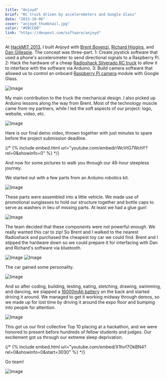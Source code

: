 ```yaml
---
title: "Anjoyd"
brief: "RC truck driven by accelerometers and Google Glass"
date: "2013-10-06"
cover: "anjoyd_thumbnail.jpg"
color: "#99CC00"
link: "https://devpost.com/software/anjoyd"
---
```


At [HackMIT 2013](https://hackmit.org/), I built Anjoyd with [Brent Bovenzi](https://bbovenzi.com), [Richard Higgins](https://relh.net), and [Dan Gillespie](https://dg.gg). The concept was three-part. 1: Create joystick software that used a phone's accelerometer to send directional signals to a Raspberry Pi. 2: Hack the hardware of a cheap [Radioshack Silverado RC truck](https://www.radioshack.com/radioshack-1-10-scale-silverado-hd-rc-truck/6001051.html) to allow it to interface with the software via Arduino. 3: Build camera software that allowed us to control an onboard [Raspberry Pi camera](https://www.amazon.com/Raspberry-5MP-Camera-Board-Module/dp/B00E1GGE40) module with Google Glass.

![Image](@/images/projects/anjoyd/anjoyd_stack.png)

My main contribution to the truck the mechanical design. I also picked up Arduino lessons along the way from Brent. Most of the technology muscle came from my partners, while I led the soft aspects of our project: logo, website, video, etc.

![Image](@/images/projects/anjoyd/anjoyd_logo.png)

Here is our final demo video, thrown together with just minutes to spare before the project submission deadline.

{/* {% include embed.html url="youtube.com/embed/rWcVtG7WchY?rel=0&amp;showinfo=0" %} */}

And now for some pictures to walk you through our 48-hour sleepless journey.

We started out with a few parts from an Arduino robotics kit.

![Image](@/images/projects/anjoyd/anjoyd-original1.jpg)

These parts were assembled into a little vehicle. We made use of promotional sunglasses to hold our structure together and bottle caps to serve as washers in lieu of missing parts. At least we had a glue gun!

![Image](@/images/projects/anjoyd/anjoyd-original2.jpg)

The team decided that these components were not powerful enough. We really wanted this car to zip! So Brent and I walked to the nearest Radioshack and purchased the cheapest toy car we could find. Brent and I stipped the hardware down so we could prepare it for interfacing with Dan and Richard's software via bluetooth.

![Image](@/images/projects/anjoyd/anjoyd-brent.jpg)
![Image](@/images/projects/anjoyd/anjoyd_car.jpg)

The car gained some personality.

![Image](@/images/projects/anjoyd/anjoyd-eyes.jpg)

And so after coding, building, testing, eating, stetching, drawing, swimming, and dancing, we slapped a [16000mAh battery](https://amzn.com/B00QESCTQA) on the back and started driving it around. We managed to get it working midway through demos, so we made up for lost time by driving it around the expo floor and bumping into people for attention.

![Image](@/images/projects/anjoyd/anjoyd-floor.jpg)

This got us our first collective Top 10 placing at a hackathon, and we were honored to present before hundreds of fellow students and judges. Our excitement got us through our extreme sleep deprivation.

{/* {% include embed.html url="youtube.com/embed/X1hvf7OkBN4?rel=0&amp;showinfo=0&amp;start=3030" %} */}

Go team!

![Image](@/images/projects/anjoyd/anjoyd-team.jpg)
